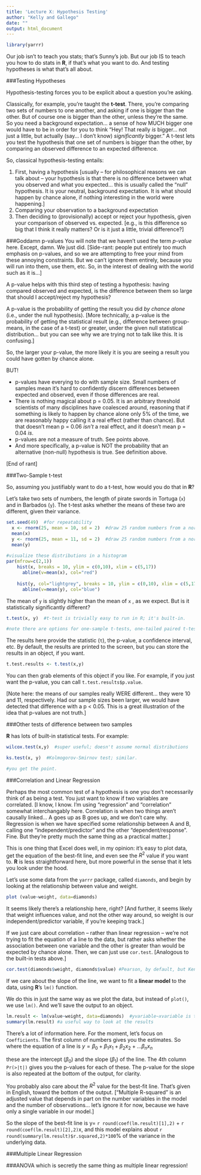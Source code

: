 ```yaml
---
title: 'Lecture X: Hypothesis Testing'
author: "Kelly and Gallego"
date: ""
output: html_document
---
```


```r
library(yarrr)
```


Our job isn't to teach you stats; that's Sunny's job.  But our job IS to teach you how to do stats in **R**, if that's what you want to do.  And testing hypotheses is what that's all about.


###Testing Hypotheses

Hypothesis-testing forces you to be explicit about a question you're asking. 

Classically, for example, you're taught the **t-test**. There, you're comparing two sets of numbers to one another, and asking if one is bigger than the other. But of course one is bigger than the other, unless they're the same. So you need a background expectation... a sense of how MUCH bigger one would have to be in order for you to think "Hey! That really _is_ bigger... not just a little, but actually (say... I don't know) _significantly_ bigger." A t-test lets you test the hypothesis that one set of numbers is bigger than the other, by comparing an observed difference to an expected difference. 

So, classical hypothesis-testing entails:

1. First, having a hypothesis [usually -- for philosophical reasons we can talk about -- your hypothesis is that there is no difference between what you observed and what you expected... this is usually called the "null" hypothesis. It is your neutral, background expectation. It is what should happen by chance alone, if nothing interesting in the world were happening.]
2. Comparing your observation to a background expectation
3. Then deciding to (provisionally) accept or reject your hypothesis, given your comparison of observed vs. expected. [e.g., is this difference so big that I think it really matters? Or is it just a little, trivial difference?]

###Goddamn p-values
You will note that we haven't used the term *p-value* here. Except, damn. We just did. [Side-rant: people put entirely too much emphasis on p-values, and so we are attempting to free your mind from these annoying constraints. But we can't ignore them entirely, because you will run into them, use them, etc.  So, in the interest of dealing with the world such as it is...]

A p-value helps with this third step of testing a hypothesis: having compared observed and expected, is the difference between them so large that should I accept/reject my hypothesis?

A p-value is the probability of getting the result you did *by chance alone* (i.e., under the null hypothesis). [More technically, a p-value is the probability of getting the statistical result (e.g., difference between group-means, in the case of a t-test) or greater, under the given null statistical distribution... but you can see why we are trying not to talk like this. It is confusing.]

So, the larger your p-value, the more likely it is you are seeing a result you could have gotten by chance alone. 

BUT! 

* p-values have everying to do with sample size. Small numbers of samples mean it's hard to confidently discern differences between expected and observed, even if those differences are real. 
* There is nothing magical about p = 0.05. It is an arbitrary threshold scientists of many disciplines have coalesced around, reasoning that if something is likely to happen by chance alone only 5% of the time, we are reasonably happy calling it a real effect (rather than chance).  But that doesn't mean p = 0.06 *isn't* a real effect, and it doesn't mean p = 0.04 *is*.  
* p-values are not a measure of truth. See points above.
* And more specifically, a p-value is NOT the probability that an alternative (non-null) hypothesis is true. See definition above.

[End of rant]

###Two-Sample t-test

So, assuming you justifiably want to do a t-test, how would you do that in **R**?

Let's take two sets of numbers, the length of pirate swords in Tortuga (`x`) and in Barbados (`y`). The t-test asks whether the means of these two are different, given their variance. 

```r
set.seed(49)  #for repeatability
  x <- rnorm(25, mean = 10, sd = 2)  #draw 25 random numbers from a normal distribution with mean 10 and standard deviation 2
  mean(x)
  y <- rnorm(25, mean = 11, sd = 2)  #draw 25 random numbers from a normal distribution with mean 11 and standard deviation 2
  mean(y)
  
#visualize these distributions in a histogram
par(mfrow=c(2,1))
    hist(x, breaks = 10, ylim = c(0,10), xlim = c(5,17))
      abline(v=mean(x), col="red")
    
    hist(y, col="lightgrey", breaks = 10, ylim = c(0,10), xlim = c(5,17))
      abline(v=mean(y), col="blue")
```

The mean of `y` is slightly higher than the mean of `x` , as we expect.  But is it statistically significantly different? 


```r
t.test(x, y)  #t-test is trivially easy to run in R; it's built-in.

#note there are options for one-sample t-tests, one-tailed paired t-tests, etc.  see ?t.test

```

The results here provide the statistic (`t`), the p-value, a confidence interval, etc.  By default, the results are printed to the screen, but you can store the results in an object, if you want. 

```r
t.test.results <- t.test(x,y)
```

You can then grab elements of this object if you like. For example, if you just want the p-value, you can call `t.test.results$p.value`. 

[Note here: the means of our samples really WERE different... they were 10 and 11, respectively.  Had our sample sizes been larger, we would have detected that difference with a p < 0.05.  This is a great illustration of the idea that p-values are not truth.]


###Other tests of difference between two samples

**R** has lots of built-in statistical tests. For example:

```r
wilcox.test(x,y)  #super useful; doesn't assume normal distributions

ks.test(x, y)  #Kolmogorov-Smirnov test; similar. 

#you get the point.
```


###Correlation and Linear Regression

Perhaps the most common test of a hypothesis is one you don't necessarily think of as being a test.  You just want to know if two variables are correlated. [I know, I know. I'm using "regression" and "correlation" somewhat interchangably here. Correlation is when two things aren't causally linked... A goes up as B goes up, and we don't care why.  Regression is when we have specified some relationship between A and B, calling one "independent/predictor" and the other "dependent/response".  Fine. But they're pretty much the same thing as a practical matter.]

This is one thing that Excel does well, in my opinion: it's easy to plot data, get the equation of the best-fit line, and even see the $R^2$ value if you want to.  **R** is less straightforward here, but more powerful in the sense that it lets you look under the hood. 

Let's use some data from the `yarrr` package, called `diamonds`, and begin by looking at the relationship between value and weight. 

```r
plot (value~weight, data=diamonds)
```

It seems likely there's a relationship here, right?  [And further, it seems likely that weight influences value, and not the other way around, so weight is our independent/predictor variable, if you're keeping track.]

If we just care about correlation -- rather than linear regression -- we're not trying to fit the equation of a line to the data, but rather asks whether the association between one variable and the other is greater than would be expected by chance alone. Then, we can just use `cor.test`. [Analogous to the built-in tests above.]

```r
cor.test(diamonds$weight, diamonds$value) #Pearson, by default, but Kendall and Spearman are also available. The give similar results.
```

If we care about the slope of the line, we want to fit a **linear model** to the data, using **R**'s `lm()` function.

We do this in just the same way as we plot the data, but instead of `plot()`, we use `lm()`.  And we'll save the output to an object.

```r
lm.result <- lm(value~weight, data=diamonds)  #yvariable~xvariable is the formula
summary(lm.result) #a useful way to look at the results
```

There's a lot of information here. For the moment, let's focus on `Coefficients`.  The first column of numbers gives you the estimates. So where the equation of a line is $y=\beta_{0}+\beta_{1}x_{1}+\beta_{2}x_{2}+...\beta_{n}x_{n}$

these are the intercept ($\beta_{0}$) and the slope ($\beta_{1}$) of the line.  The 4th column `Pr(>|t|)` gives you the p-values for each of these.   The p-value for the slope is also repeated at the bottom of the output, for clarity.  

You probably also care about the $R^2$ value for the best-fit line. That's given in English, toward the bottom of the output. ["Multiple R-squared" is an adjusted value that depends in part on the number variables in the model and the number of observations... let's ignore it for now, because we have only a single variable in our model.]

So the slope of the best-fit line is y= `r round(coef(lm.result)[1],2)` + `r round(coef(lm.result)[2],2)`x, and this model explains about `r round(summary(lm.result)$r.squared,2)*100`% of the variance in the underlying data. 



###Multiple Linear Regression

###ANOVA
  which is secretly the same thing as multiple linear regression!


